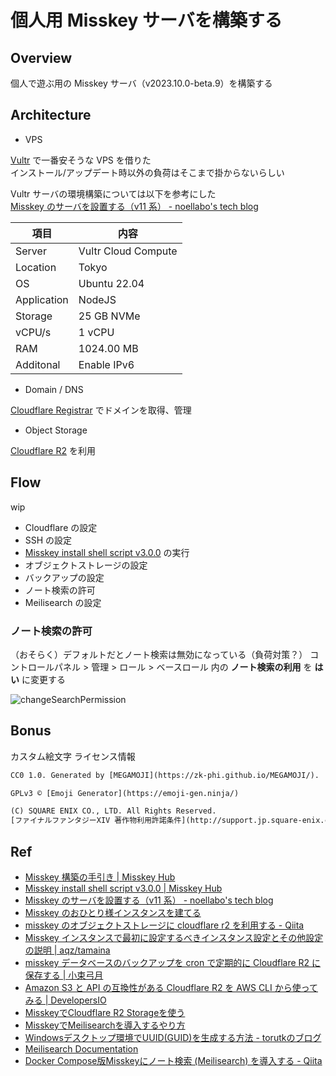 # 個人用 Misskey サーバを構築する

## Overview

個人で遊ぶ用の Misskey サーバ（v2023.10.0-beta.9）を構築する

## Architecture

- VPS

[Vultr](https://www.vultr.com/) で一番安そうな VPS を借りた<br/>
インストール/アップデート時以外の負荷はそこまで掛からないらしい

Vultr サーバの環境構築については以下を参考にした<br/>
[Misskey のサーバを設置する（v11 系） - noellabo's tech blog](https://blog.noellabo.jp/entry/2019/08/14/8i3RHuZ1wJNDinIn)

| 項目        | 内容                |
| ----------- | ------------------- |
| Server      | Vultr Cloud Compute |
| Location    | Tokyo               |
| OS          | Ubuntu 22.04        |
| Application | NodeJS              |
| Storage     | 25 GB NVMe          |
| vCPU/s      | 1 vCPU              |
| RAM         | 1024.00 MB          |
| Additonal   | Enable IPv6         |

- Domain / DNS

[Cloudflare Registrar](https://www.cloudflare.com/ja-jp/products/registrar/) でドメインを取得、管理

- Object Storage

[Cloudflare R2](https://www.cloudflare.com/ja-jp/developer-platform/r2/) を利用

## Flow

wip

- Cloudflare の設定
- SSH の設定
- [Misskey install shell script v3.0.0](https://misskey-hub.net/docs/install/bash.html) の実行
- オブジェクトストレージの設定
- バックアップの設定
- ノート検索の許可
- Meilisearch の設定

### ノート検索の許可

（おそらく）デフォルトだとノート検索は無効になっている（負荷対策？）
コントロールパネル > 管理 > ロール > ベースロール 内の **ノート検索の利用** を **はい** に変更する

![changeSearchPermission](/others/changeSearchPermission.png)

## Bonus

カスタム絵文字 ライセンス情報

```txt
CC0 1.0. Generated by [MEGAMOJI](https://zk-phi.github.io/MEGAMOJI/).
```

```txt
GPLv3 © [Emoji Generator](https://emoji-gen.ninja/)
```

```txt
(C) SQUARE ENIX CO., LTD. All Rights Reserved.
[ファイナルファンタジーXIV 著作物利用許諾条件](http://support.jp.square-enix.com/rule.php?id=5381&la=0&tag=authc&_ebx=t87tbevhtu.1689168164.7smav6v)
```

## Ref

- [Misskey 構築の手引き | Misskey Hub](https://misskey-hub.net/docs/install/manual.html)
- [Misskey install shell script v3.0.0 | Misskey Hub](https://misskey-hub.net/docs/install/bash.html)
- [Misskey のサーバを設置する（v11 系） - noellabo's tech blog](https://blog.noellabo.jp/entry/2019/08/14/8i3RHuZ1wJNDinIn)
- [Misskey のおひとり様インスタンスを建てる](https://zenn.dev/see2et/articles/building-an-one-person-instance-of-misskey#ssh%E6%8E%A5%E7%B6%9A%E3%81%A8%E7%92%B0%E5%A2%83%E6%A7%8B%E7%AF%89)
- [misskey のオブジェクトストレージに cloudflare r2 を利用する - Qiita](https://qiita.com/hihumikan/items/1f692f3bd5516820e0ec)
- [Misskey インスタンスで最初に設定するべきインスタンス設定とその他設定の説明 | aqz/tamaina](https://hide.ac/articles/Y504SIabp)
- [misskey データベースのバックアップを cron で定期的に Cloudflare R2 に保存する | 小束弓月](https://note.com/yu_koduka/n/n0ba5807b16bf)
- [Amazon S3 と API の互換性がある Cloudflare R2 を AWS CLI から使ってみる | DevelopersIO](https://dev.classmethod.jp/articles/using-cloudflare-r2-compatible-with-amazon-s3-api-from-aws-cli/)
- [MisskeyでCloudflare R2 Storageを使う](https://nanasi-apps.xyz/r2-misskey)
- [MisskeyでMeilisearchを導入するやり方](https://nanasi-apps.xyz/misskey-meilisearch)
- [Windowsデスクトップ環境でUUID(GUID)を生成する方法 - torutkのブログ](https://torutk.hatenablog.jp/entry/20160519/p1)
- [Meilisearch Documentation](https://www.meilisearch.com/docs/learn/security/master_api_keys#using-default-api-keys-for-authorization)
- [Docker Compose版Misskeyにノート検索 (Meilisearch) を導入する - Qiita](https://qiita.com/arkw/items/81238fe96ec602a2e055)
